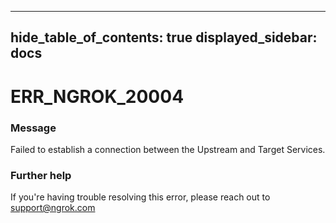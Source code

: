 

---
hide_table_of_contents: true
displayed_sidebar: docs
---


# ERR_NGROK_20004

### Message
Failed to establish a connection between the Upstream and Target Services.

<ErrorDetails />



### Further help
If you're having trouble resolving this error, please reach out to [support@ngrok.com](mailto:support@ngrok.com?subject=Help%20with%20ERR_NGROK_20004)

